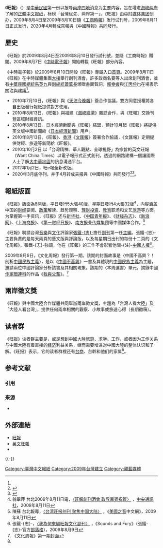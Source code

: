 {{NPOV|time=2014-07-05}}
{{Infobox Newspaper
| name = 旺報<br /><small>Want Daily</small>
| image =Want Daily 20220506.jpg
| caption =《旺报》2022年5月6日封面
| type = [[日报|日报]]
| format = 小開報紙
| owners = [[旺旺中時媒體集團|旺旺中時媒體集團]]
| founder  = [[蔡衍明|蔡衍明]]
| foundation = 2009年8月11日
| language = [[正體中文|正體中文]]
| price = 

| political =[[泛藍|親藍]]媒體<br />[[親中媒體|親中媒體]]

| headquarters = [[中華民國|中華民國]][[台北市|台北市]][[萬華區|萬華區]]艋舺大道303號
| circulation = 
| website = [http://www.want-daily.com 旺e報]<br />[http://wantchinatimes.com/ 英文旺報]
}}

《'''旺報'''》（{{lang-en|Want Daily}}）是[[中華民國|中華民國]]第一份以报导[[兩岸四地|兩岸四地]]消息为主要内容，旨在增进[[海峡两岸|海峡两岸]]了解的[[正體中文|正體中文]][[报纸|报纸]]，标榜「台灣优先、两岸第一」。《旺报》由[[中时媒体集团|中时媒体集团]]创办，2009年8月4日至2009年8月10日隨《[[工商時報|工商時報]]》发行试刊号，2009年8月11日正式发行，2020年4月轉成夾報與《中國時報》共同發行。

==歷史==
《旺報》於2009年8月4日至2009年8月10日發行試刊號，並隨《工商時報》贈閱。2009年8月7日《[[中時電子報|中時電子報]]》開始轉載《旺報》部分內容。

《中時電子報》於2009年8月10日開設《旺報》專屬入口[[首頁|首頁]]。2009年8月11日《旺報》在中時媒體集團[[大樓|大樓]]舉行創刊酒會，許多政商名要等人出席創刊酒會，並有[[中華民國總統|中華民國總統]][[馬英九|馬英九]]與[[中華民國副總統|副總統]][[蕭萬長|蕭萬長]]頒贈書面賀詞，[[賴幸媛|賴幸媛]]與[[江丙坤|江丙坤]]也在場表示關注與建議<ref name="cna"/>。

*2010年7月10日，《旺報》與《[[天津|天津]][[今晚报|今晚報]]》簽合作協議，雙方同意授權將各自出版發行報紙提供對方使用。
*2010年8月13日，《旺報》與福建《[[海峽經濟|海峽經濟]]》雜誌合作，與《旺報》交換刊登區域財經資訊。
*2010年8月13日，[[日本經濟新聞|日本經濟新聞]]與《旺報》結盟，預計10月起《旺報》將提供英文版中國新聞給《[[日本經濟新聞|日本經濟新聞]]》用戶。
*2010年8月13日，《旺報》、[[香港|香港]]《[[文匯報_(香港)|文匯報]]》簽署合作協議，《文匯報》定期提供財經、旅遊等新聞給《旺報》。
*2010年10月2日 以「台灣精神、華人觀點、全球視野」為宗旨的英文旺報（Want China Times）以電子報形式正式創刊，透過的網路建構一個讓國際人士了解[[大中華地區|大中華地區]]的訊息溝通平台。
*2012年1月2日，旺e報全新改版。
*2020年3月底停刊，并于4月转成夹报與《中國時報》共同發行<ref>{{Cite web |url=https://www.storm.mg/article/2335553 |title=新新闻》《旺报》将停刊转成夹报，蔡衍明两岸平台意难成 |access-date=2020-03-03 |archive-date=2021-01-21 |archive-url=https://web.archive.org/web/20210121162403/https://www.storm.mg/article/2335553 |dead-url=no }}</ref><ref>{{Cite web |url=https://www.chinatimes.com/newspapers/20200330000087-260301?chdtv |title=《旺报》轉型聲明 |access-date=2020-04-20 |archive-date=2021-01-26 |archive-url=https://web.archive.org/web/20210126224452/https://www.chinatimes.com/newspapers/20200330000087-260301?chdtv |dead-url=no }}</ref>。

==報紙版面==
《旺报》版面為8開版，平日發行5大張40版，星期日發行4大張32版<ref name="cna">翁翠萍 台北2009年8月11日電，[http://www.cna.com.tw/SearchNews/doDetail.aspx?id=200908110261 〈旺報創刊酒會 政界嘉賓祝賀〉] {{webarchive|url=https://web.archive.org/web/20090815012003/http://www.cna.com.tw/SearchNews/doDetail.aspx?id=200908110261 |date=2009-08-15 }}，[[中央通訊社|中央通訊社]]，2009年8月11日</ref>，内容涵盖中国的[[财经|财经]]要闻、[[政策|政策]]解读、趋势观察、[[理财|理财]][[投资|投资]]、[[教育|教育]]职场和文艺[[旅游|旅游]]等方面。为掌握第一手资讯，《旺报》还与[[新华社|新华社]]、《[[中国青年报|中国青年报]]》、《[[财经杂志|财经杂志]]》、《[[新浪网|新浪网]]》、《[[上海商报|上海商报]]》、《[[第一财经日报|第一财经日报]]》、[[南方报业传媒集团|南方报业传媒集团]]等中國媒体合作。<ref name="voa">陳蘇 台北報導，[http://www.voanews.com/chinese/2009-08-11-voa59.cfm 〈台湾旺报创刊 聚焦中国大陆〉] {{Wayback|url=http://www.voanews.com/chinese/2009-08-11-voa59.cfm |date=20090813134058 }}，《[[美國之音|美國之音]]中文網》，2009年8月11日</ref>

《旺報》聘請台灣[[音樂|音樂]]與[[文化|文化]]評論家[[張鐵志|張鐵-{志}-]]擔任[[副刊|副刊]]第一任[[主編|主編]]。張鐵-{志}-主要負責的是每天兩頁的藝文版與評論版，以及每星期日出刊的每份十二頁的《文化周報》。張鐵-{志}-強調，他在《旺報》的工作不會影響他關-{注}-[[中华人民共和国人权|中國人權]]<ref>張鐵-{志}-，[http://blog.roodo.com/SoundsandFury/archives/9706743.html 〈我為何來編旺報文化副刊〉] {{Wayback|url=http://blog.roodo.com/SoundsandFury/archives/9706743.html |date=20090813083752 }}，《Sounds and Fury》（張鐵-{志}-官方[[部落格|部落格]]），2009年8月9日</ref>。

2009年8月9日，《文化周報》發行第一期。該期的封面故事是〈中國不高興？！剖析[[中國民族主義|中國民族主義]]〉，是以《[[中國不高興|中國不高興]]》一書及其體現的[[中國民族主義|中國民族主義]]為主題，邀請兩位中國評論家分析該書及其相關現象。該期的〈本周選書〉單元，摘錄中國[[作家|作家]][[閻連科|閻連科]]的作品《[[我與父輩|我與父輩]]》。<ref>《文化周報》第一期封面</ref>

==兩岸徵文獎==
《旺報》與中國大陸合作媒體共同舉辦兩岸徵文獎，主題為「台灣人看大陸」及「大陸人看台灣」，提供任何兩岸相關的觀察、小故事或旅遊心得（長期徵稿）。

==读者群==
《旺报》读者群主要是{{Citation needed|[[親中|親中國大陸]]或[[深藍|深藍]]人士|time=2020-11-21T03:41:17+00:00}}，或是想到中國大陸旅遊、求学、工作，或者因为工作关系与中國大陸有着直接的[[经济|经济]]利益关系，继而需要增进对中國大陸的整体认识和了解。《旺报》表示，它的读者群裡还有[[台商|台商]]、台幹和他们的家属<ref name="voa"/>。

== 参考文献 ==
=== 引用 ===
{{Reflist}}

=== 来源 ===
{{ReflistH}}
* {{VOA}}
{{ReflistF}}

== 外部連結 ==
* [http://www.want-daily.com/ 旺報] {{Wayback|url=http://www.want-daily.com/ |date=20120103014407 }}
* [https://web.archive.org/web/20101001112449/http://wantchinatimes.com/ 英文旺報]
* {{sinaweibo|wantdaily}}

{{-}}
{{中國時報集團}}
{{Taiwan Newspaper}}

[[Category:臺灣中文報紙|Category:臺灣中文報紙]]
[[Category:2009年台灣建立|Category:2009年台灣建立]]
[[Category:親藍媒體|Category:親藍媒體]]
